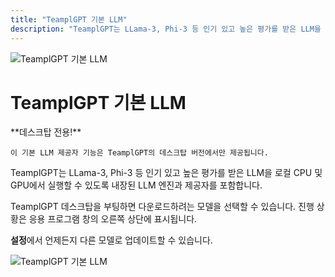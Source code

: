 ```yaml
---
title: "TeamplGPT 기본 LLM"
description: "TeamplGPT는 LLama-3, Phi-3 등 인기 있고 높은 평가를 받은 LLM을 로컬 CPU 및 GPU에서 실행할 수 있도록 내장된 LLM 엔진과 제공자를 포함합니다."
---
```



<Image
  src="/images/anythingllm-setup/llm-configuration/local/built-in/header-image.png"
  height={1080}
  width={1920}
  quality={100}
  alt="TeamplGPT 기본 LLM"
/>

# TeamplGPT 기본 LLM

<Callout type="info" emoji="️💡">
  **데스크탑 전용!**

    이 기본 LLM 제공자 기능은 TeamplGPT의 데스크탑 버전에서만 제공됩니다.

</Callout>

TeamplGPT는 LLama-3, Phi-3 등 인기 있고 높은 평가를 받은 LLM을 로컬 CPU 및 GPU에서 실행할 수 있도록 내장된 LLM 엔진과 제공자를 포함합니다.

TeamplGPT 데스크탑을 부팅하면 다운로드하려는 모델을 선택할 수 있습니다. 진행 상황은 응용 프로그램 창의 오른쪽 상단에 표시됩니다.

**설정**에서 언제든지 다른 모델로 업데이트할 수 있습니다.

<Image
  src="/images/anythingllm-setup/llm-configuration/local/built-in/default-llm.png"
  height={1080}
  width={1920}
  quality={100}
  alt="TeamplGPT 기본 LLM"
/>
